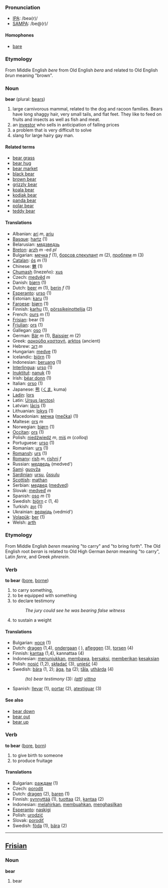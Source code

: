 === Pronunciation ===
*[[w:IPA|IPA]]: /beə(r)/
*[[w:SAMPA|SAMPA]]: /be@(r)/
==== Homophones ====
*[[bare]]

=== Etymology ===
From Middle English ''bere'' from Old English ''bera'' and related to Old English ''brun'' meaning &quot;brown&quot;.

=== Noun ===
'''bear''' (plural: [[bears]])

# large carnivorous mammal, related to the dog and racoon families. Bears have long shaggy hair, very small tails, and flat feet. They like to feed on fruits and insects as well as fish and meat. 
# an [[investor]] who sells in anticipation of falling prices
# a problem that is very difficult to solve
# slang for large hairy gay man.

==== Related terms ====
*[[bear grass]]
*[[bear hug]]
*[[bear market]]
*[[black bear]]
*[[brown bear]]
*[[grizzly bear]]
*[[koala bear]]
*[[kodiak bear]]
*[[panda bear]]
*[[polar bear]]
*[[teddy bear]]

==== Translations ====
*Albanian: [[ari]] ''m'', [[ariu]]
*[[Basque]]: [[hartz]] (1)
*Belarusian: [[мядзведзь]]
*[[Breton]]: [[arzh]] ''m'' -ed ''pl''
*Bulgarian: [[мечка]] ''f'' (1), [[борсов спекулант]] ''m'' (2), [[проблем]] ''m'' (3)
*[[Catalan]]: [[ós]] ''m'' (1)
*Chinese: [[魋]] (1)
*[[Chumash]] (Inezeño): [[xus]]
*Czech: [[medvěd]] ''m''
*Danish: [[bjørn]] (1)
*Dutch: [[beer]] ''m'' (1), [[berin]] ''f'' (1)
*[[Esperanto]]: [[urso]] (1)
*Estonian: [[karu]] (1)
*[[Faroese]]: [[bjørn]] (1)
*Finnish: [[karhu]] (1), [[pörssikeinottelija]] (2)
*French: [[ours]] ''m'' (1)
*[[Frisian]]: bear (1)
*[[Friulian]]: [[ors]] (1)
*Gallegan: [[oso]] (1)
*German: [[Bär]] ''m'' (1), [[Baissier]] ''m'' (2)
*Greek: [[αρκούδα καστανή]], [[arktos]] (ancient)
*Hebrew: [[דוב]] ''m''
*Hungarian: [[medve]] (1)
*Icelandic: [[björn]] (1)
*Indonesian: [[beruang]] (1)
*[[Interlingua]]: [[urso]] (1)
*[[Inuktitut]]: [[nanuk]] (1)
*Irish: [[béar donn]] (1)
*Italian: [[orso]] '' '' (1)
*Japanese: [[熊]] ([[くま]], kuma)
*[[Ladin]]: [[lors]]
*Latin: [[Ursus (arctos)]]
*Latvian: [[lācis]] (1)
*Lithuanian: [[lokys]] (1)
*Macedonian: [[мечка]] ([[mečka]]) (1)
*Maltese: [[ors]] ''m''
*Norwegian: [[bjørn]] (1)
*[[Occitan]]: [[ors]] (1)
*Polish: [[niedźwiedź]] ''m'', [[miś]] ''m'' (''colloq'')
*Portuguese: [[urso]] (1)
*Romanian: [[urs]] (1)
*[[Romansh]]: [[urs]] (1)
*[[Romany]]: [[rish]] ''m'', [[rishni]] ''f''
*Russian: [[медведь]] (medved')
*[[Sami]]: [[guovža]]
*[[Sardinian]]: [[ursu]], [[ůssulu]]
*[[Scottish]]: [[mathan]]
*Serbian: [[медвед]] ([[medved]])
*Slovak: [[medveď]]  ''m''
*Spanish: [[oso]] ''m'' (1)
*Swedish: [[björn]] ''c'' (1, 4)
*Turkish: [[ayı]] (1)
*Ukrainian: [[ведмідь]] (vedmid')
*[[Volapük]]: [[ber]] (1)
*Welsh: [[arth]]

=== Etymology ===
From Middle English ''beren'' meaning &quot;to carry&quot; and &quot;to bring forth&quot;. The Old English root ''beran'' is related to Old High German ''beran'' meaning &quot;to carry&quot;, Latin ''ferre'', and Greek ''phrerein''.

=== Verb ===
'''to bear''' ([[bore]], [[borne]])

# to carry something,
# to be equipped with something
# to declare testimony
#:''The jury could see he was bearing false witness''
# to sustain a weight

==== Translations ====
*Bulgarian: [[нося]] (1)
*Dutch: [[dragen]] (1,4), [[ondergaan]] ( ), [[afleggen]] (3), [[torsen]] (4)
*Finnish: [[kantaa]] (1,4), kannattaa (4)
*Indonesian: [[tunjuk|menunjukkan]], [[bawa|membawa]], [[saksi|bersaksi]], [[beri|memberikan]] [[saksi|kesaksian]]
*Polish: [[nosić]] (1,2), [[składać]] (3), [[unieść]] (4)
*Swedish: [[bära]] (1, 2); [[äga]], [[ha]] (2); [[tåla]], [[uthärda]] (4)
*:''(to) bear testimony'' (3): ''([[att]]) [[vittna]]''
*Spanish: [[llevar]] (1), [[portar]] (2), [[atestiguar]] (3)

==== See also ====
*[[bear down]]
*[[bear out]]
*[[bear up]]

=== Verb ===
'''to bear''' ([[bore]], [[born]])

# to give birth to someone
# to produce fruitage

==== Translations ====
*Bulgarian: [[раждам]] (1)
*Czech: [[porodit]]
*Dutch: [[dragen]] (2), [[baren]] (1)
*Finnish: [[synnyttää]] (1), [[tuottaa]] (2), [[kantaa]] (2)
*Indonesian: [[lahir|melahirkan]], [[buah|membuahkan]], [[hasil|menghasilkan]]
*[[Esperanto]]: [[naskigi]]
*Polish: [[urodzić]]
*Slovak: [[porodiť]]
*Swedish: [[föda]] (1), [[bära]] (2)

----

==[[Frisian]]==
===Noun===
'''bear'''

# bear